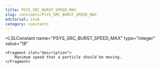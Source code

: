 ```yaml
---
title: PSYS_SRC_BURST_SPEED_MAX
slug: constants/PSYS_SRC_BURST_SPEED_MAX
editorial: stub
category: constants
---
```


<LSLConstant
	name="PSYS_SRC_BURST_SPEED_MAX"
	type="integer"
	value="18"
>
	<Fragment slot="description">
		Maximum speed that a particle should be moving.
	</Fragment>
</LSLConstant>
